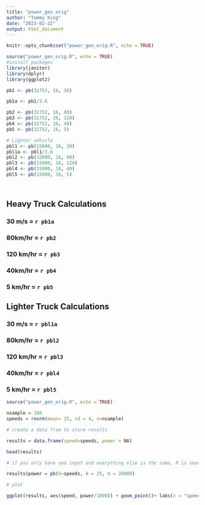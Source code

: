 ```yaml
---
title: "power_gen_orig"
author: "Tommy King"
date: "2023-02-22"
output: html_document
---
```


```r
knitr::opts_chunk$set("power_gen_orig.R", echo = TRUE)

source("power_gen_orig.R", echo = TRUE)
#install packages 
library(janitor)
library(dplyr)
library(ggplot2)

pb1 <- pb(31752, 16, 30)

pb1a <- pb1/3.6 

pb2 <- pb(31752, 16, 80)
pb3 <- pb(31752, 16, 120)
pb4 <- pb(31752, 16, 40)
pb5 <- pb(31752, 16, 5)

# Lighter vehicle 
pbl1 <- pb(15000, 16, 30)
pbl1a <- pbl1/3.6
pbl2 <- pb(15000, 16, 80)
pbl3 <- pb(15000, 16, 120)
pbl4 <- pb(15000, 16, 40)
pbl5 <- pb(15000, 16, 5)




```

## Heavy Truck Calculations
### 30 m/s = `r pb1a` 
### 80km/hr = `r pb2` 
### 120 km/hr = `r pb3`
### 40km/hr = `r pb4`
### 5 km/hr = `r pb5` 

## Lighter Truck Calculations
### 30 m/s = `r pbl1a` 
### 80km/hr = `r pbl2` 
### 120 km/hr = `r pbl3`
### 40km/hr = `r pbl4`
### 5 km/hr = `r pbl5` 

```r
source("power_gen_orig.R", echo = TRUE)

nsample = 100
speeds = rnorm(mean= 25, sd = 4, n=nsample)

# create a data fram to store results 

results = data.frame(speed=speeds, power = NA)

head(results)

# if you only have one input and everything else is the same, R is smart enough to create a set of outputs 

results$power = pb(V=speeds, A = 25, m = 20000)

# plot 

ggplot(results, aes(speed, power/1000)) + geom_point()+ labs(x = "speed in m/s", y = "power in kW")

```


